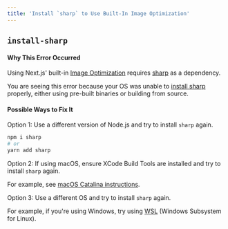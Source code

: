 ```yaml
---
title: 'Install `sharp` to Use Built-In Image Optimization'
---
```


## `install-sharp`

#### Why This Error Occurred

Using Next.js' built-in [Image Optimization](/docs/pages/building-your-application/optimizing/images) requires [sharp](https://www.npmjs.com/package/sharp) as a dependency.

You are seeing this error because your OS was unable to [install sharp](https://sharp.pixelplumbing.com/install) properly, either using pre-built binaries or building from source.

#### Possible Ways to Fix It

Option 1: Use a different version of Node.js and try to install `sharp` again.

```bash filename="Terminal"
npm i sharp
# or
yarn add sharp
```

Option 2: If using macOS, ensure XCode Build Tools are installed and try to install `sharp` again.

For example, see [macOS Catalina instructions](https://github.com/nodejs/node-gyp/blob/66c0f0446749caa591ad841cd029b6d5b5c8da42/macOS_Catalina.md).

Option 3: Use a different OS and try to install `sharp` again.

For example, if you're using Windows, try using [WSL](https://docs.microsoft.com/en-us/windows/wsl/about) (Windows Subsystem for Linux).
